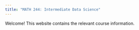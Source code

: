 ```yaml
---
title: "MATH 244: Intermediate Data Science"
---
```


Welcome! This website contains the relevant course information.

